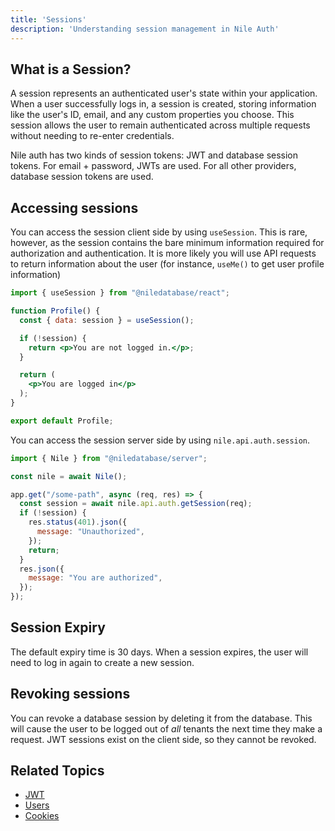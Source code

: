 ```yaml
---
title: 'Sessions'
description: 'Understanding session management in Nile Auth'
---
```


## What is a Session?

A session represents an authenticated user's state within your application. When a user successfully logs in, a session is created, storing information like the user's ID, email, and any custom properties you choose. This session allows the user to remain authenticated across multiple requests without needing to re-enter credentials.

Nile auth has two kinds of session tokens: JWT and database session tokens. For email + password, JWTs are used.
For all other providers, database session tokens are used.

## Accessing sessions

You can access the session client side by using `useSession`. This is rare, however, as the session contains the bare minimum information required for authorization and authentication. It is more likely you will use API requests to return information about the user (for instance, `useMe()` to get user profile information)
```jsx
import { useSession } from "@niledatabase/react";

function Profile() {
  const { data: session } = useSession();

  if (!session) {
    return <p>You are not logged in.</p>;
  }

  return (
    <p>You are logged in</p>
  );
}

export default Profile;
```
You can access the session server side by using `nile.api.auth.session`.
```jsx
import { Nile } from "@niledatabase/server";

const nile = await Nile();

app.get("/some-path", async (req, res) => {
  const session = await nile.api.auth.getSession(req);
  if (!session) {
    res.status(401).json({
      message: "Unauthorized",
    });
    return;
  }
  res.json({
    message: "You are authorized",
  });
});

```

## Session Expiry

The default expiry time is 30 days. When a session expires, the user will need to log in again to create a new session.

## Revoking sessions

You can revoke a database session by deleting it from the database. This will cause the user to be logged out of *all* tenants the next time they make a request.
JWT sessions exist on the client side, so they cannot be revoked.

## Related Topics

- [JWT](/auth/concepts/jwt)
- [Users](/auth/concepts/users)
- [Cookies](/auth/concepts/cookies) 